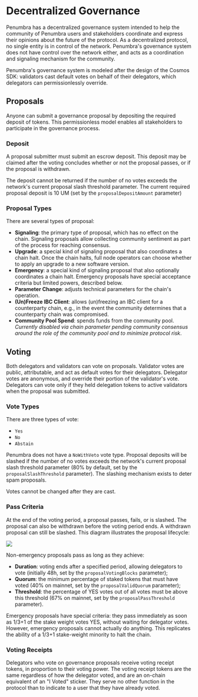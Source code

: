 # Decentralized Governance

Penumbra has a decentralized governance system intended to help the community of
Penumbra users and stakeholders coordinate and express their opinions about the
future of the protocol. As a decentralized protocol, no single entity is in
control of the network. Penumbra's governance system does not have control over
the network either, and acts as a coordination and signaling mechanism for the
community.

Penumbra's governance system is modeled after the design of the Cosmos SDK:
validators cast default votes on behalf of their delegators, which delegators
can permissionlessly override.

## Proposals

Anyone can submit a governance proposal by depositing the required deposit of tokens. This permissionless model enables all stakeholders to participate in the governance process.

### Deposit

A proposal submitter must submit an escrow deposit. This deposit may be claimed after the voting concludes whether or not the proposal passes, or if the proposal is withdrawn.

The deposit cannot be returned if the number of no votes exceeds the network's current proposal slash threshold parameter. The current required proposal deposit is 10 UM (set by the `proposalDepositAmount` parameter)

### Proposal Types

There are several types of proposal:

- **Signaling**: the primary type of proposal, which has no effect on the chain.  Signaling proposals allow collecting community sentiment as part of the process for reaching consensus.
- **Upgrade**: a special kind of signaling proposal that also coordinates a chain halt.  Once the chain halts, full node operators can choose whether to apply an upgrade to a new software version.
- **Emergency**: a special kind of signaling proposal that also optionally coordinates a chain halt.  Emergency proposals have special acceptance criteria but limited powers, described below.
- **Parameter Change**: adjusts technical parameters for the chain's operation.
- **(Un)Freeze IBC Client**: allows (un)freezing an IBC client for a counterparty chain, e.g., in the event the community determines that a counterparty chain was compromised.
- **Community Pool Spend**: spends funds from the community pool. _Currently disabled via chain parameter pending community consensus around the role of the community pool and to minimize protocol risk_.

## Voting

Both delegators and validators can vote on proposals. Validator votes are
public, attributable, and act as default votes for their delegators.  Delegator votes are
anonymous, and override their portion of the validator's vote.  Delegators can vote only if they
held delegation tokens to active validators when the proposal was submitted.

### Vote Types

There are three types of vote:
* `Yes`
* `No`
* `Abstain`

Penumbra does not have a `NoWithVeto` vote type. Proposal deposits will be slashed if the number of no votes exceeds the network's current proposal slash threshold parameter (80% by default, set by the `proposalSlashThreshold` parameter). The slashing mechanism exists to deter spam proposals.

Votes cannot be changed after they are cast.

### Pass Criteria

At the end of the voting period, a proposal passes, fails, or is slashed. The proposal can also be withdrawn before the voting period ends. A withdrawn proposal can still be slashed. This diagram illustrates the proposal lifecycle:

<picture>
  <img src="./images/governance-diagram.png" />
</picture>

Non-emergency proposals pass as long as they achieve:

- **Duration**: voting ends after a specified period, allowing delegators to vote (initially 48h, set by the `proposalVotingBlocks` parameter);
- **Quorum**: the minimum percentage of staked tokens that must have voted (40% on mainnet, set by the `proposalValidQuorum` parameter);
- **Threshold**: the percentage of YES votes out of all votes must be above this threshold (67% on mainnet, set by the `proposalPassThreshold` parameter).

Emergency proposals have special criteria: they pass immediately as soon as
1/3+1 of the stake weight votes YES, without waiting for delegator votes.
However, emergency proposals cannot actually do anything. This replicates the
ability of a 1/3+1 stake-weight minority to halt the chain.

### Voting Receipts

Delegators who vote on governance proposals receive voting receipt tokens, in
proportion to their voting power.  The voting receipt tokens are the same
regardless of how the delegator voted, and are an on-chain equivalent of an "I
Voted" sticker.  They serve no other function in the protocol than to indicate
to a user that they have already voted.
